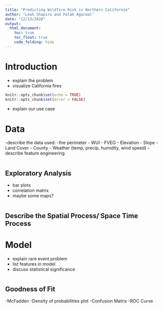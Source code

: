 ```yaml
---
title: "Predicting Wildfire Risk in Northern California"
author: "Leah Shapiro and Palak Agarwal"
date: "12/13/2020"
output: 
  html_document:
    toc: true
    toc_float: true
    code_folding: hide
---
```

# Introduction
- explain the problem
- visualize California fires

```r
knitr::opts_chunk$set(echo = TRUE)
knitr::opts_chunk$set(error = FALSE)
```

- explain our use case

# Data
-describe the data used:
-fire perimeter
- WUI
- FVEG
- Elevation
- Slope
- Land Cover
- County
- Weather (temp, precip, humidity, wind speed)
- describe feature engineering

```r

```


## Exploratory Analysis
- bar plots
- correlation matrix
- maybe some maps?

```r

```

## Describe the Spatial Process/ Space Time Process

# Model
- explain rare event problem
- list features in model
- discuss statistical significance

```r

```


## Goodness of Fit
-McFadden
-Density of probabilities plot
-Confusion Matrix
-ROC Curve